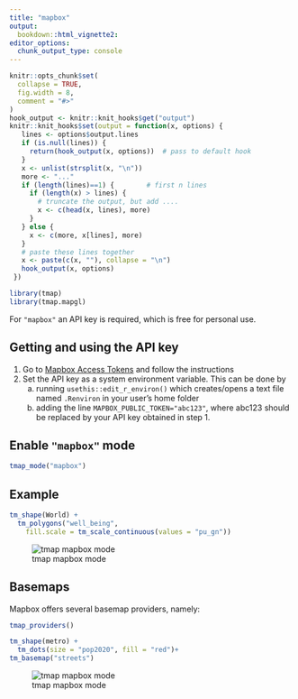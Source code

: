 ```yaml
---
title: "mapbox"
output: 
  bookdown::html_vignette2:
editor_options: 
  chunk_output_type: console
---
```


```r
knitr::opts_chunk$set(
  collapse = TRUE,
  fig.width = 8,
  comment = "#>"
)
hook_output <- knitr::knit_hooks$get("output")
knitr::knit_hooks$set(output = function(x, options) {
   lines <- options$output.lines
   if (is.null(lines)) {
     return(hook_output(x, options))  # pass to default hook
   }
   x <- unlist(strsplit(x, "\n"))
   more <- "..."
   if (length(lines)==1) {        # first n lines
     if (length(x) > lines) {
       # truncate the output, but add ....
       x <- c(head(x, lines), more)
     }
   } else {
     x <- c(more, x[lines], more)
   }
   # paste these lines together
   x <- paste(c(x, ""), collapse = "\n")
   hook_output(x, options)
 })

```

```r
library(tmap)
library(tmap.mapgl)
```

For `"mapbox"` an API key is required, which is free for personal use.

## Getting and using the API key

1. Go to [Mapbox Access Tokens](https://docs.mapbox.com/help/getting-started/access-tokens/) and follow the instructions
2. Set the API key as a system environment variable. This can be done by
    a. running `usethis::edit_r_environ()` which creates/opens a text file named `.Renviron` in your user's home folder
    b. adding the line `MAPBOX_PUBLIC_TOKEN="abc123"`, where abc123 should be replaced by your API key obtained in step 1.  

## Enable `"mapbox"` mode


```r
tmap_mode("mapbox")
```

## Example

```r
tm_shape(World) + 
  tm_polygons("well_being",
    fill.scale = tm_scale_continuous(values = "pu_gn"))
```


![tmap mapbox mode](https://r-tmap.github.io/tmap.mapgl/reference/figures/mapbox_well_being.jpg)

## Basemaps

Mapbox offers several basemap providers, namely:

```r
tmap_providers()
```


```r
tm_shape(metro) + 
  tm_dots(size = "pop2020", fill = "red")+
tm_basemap("streets")
```


![tmap mapbox mode](https://r-tmap.github.io/tmap.mapgl/reference/figures/mapbox_streets.jpg)
